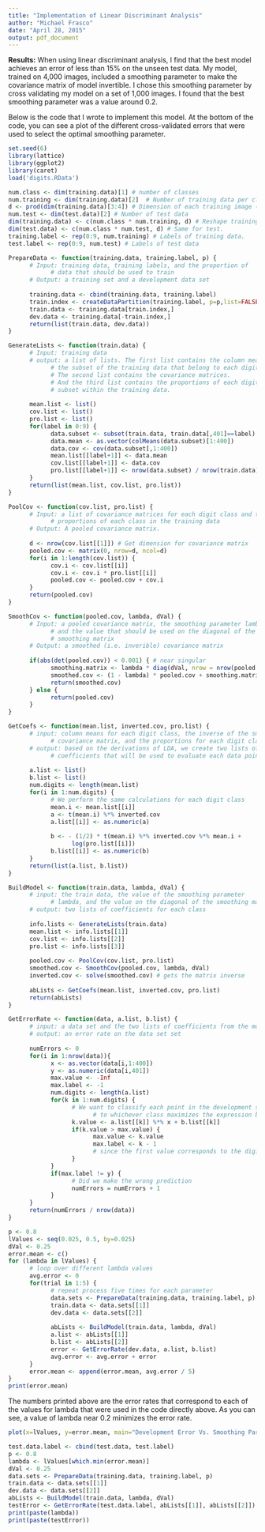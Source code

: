```yaml
---
title: "Implementation of Linear Discriminant Analysis"
author: "Michael Frasco"
date: "April 28, 2015"
output: pdf_document
---
```


**Results:** When using linear discriminant analysis, I find that the best model achieves an error of less than 15% on the unseen test data. My model, trained on 4,000 images, included a smoothing parameter to make the covariance matrix of model invertible. I chose this smoothing parameter by cross validating my model on a set of 1,000 images. I found that the best smoothing parameter was a value around 0.2.

Below is the code that I wrote to implement this model. At the bottom of the code, you can see a plot of the different cross-validated errors that were used to select the optimal smoothing parameter.

```r
set.seed(6)
library(lattice)
library(ggplot2)
library(caret)
load('digits.RData')
```

```r
num.class <- dim(training.data)[1] # number of classes
num.training <- dim(training.data)[2]  # Number of training data per class
d <- prod(dim(training.data)[3:4]) # Dimension of each training image (rowsxcolumns)
num.test <- dim(test.data)[2] # Number of test data
dim(training.data) <- c(num.class * num.training, d) # Reshape training data to 2-dim matrix
dim(test.data) <- c(num.class * num.test, d) # Same for test.
training.label <- rep(0:9, num.training) # Labels of training data.
test.label <- rep(0:9, num.test) # Labels of test data
```


```r
PrepareData <- function(training.data, training.label, p) {
      # Input: training data, training labels, and the proportion of
            # data that should be used to train
      # Output: a training set and a development data set
      
      training.data <- cbind(training.data, training.label)
      train.index <- createDataPartition(training.label, p=p,list=FALSE)
      train.data <- training.data[train.index,]
      dev.data <- training.data[-train.index,]
      return(list(train.data, dev.data))
}

GenerateLists <- function(train.data) {
      # Input: training data
      # output: a list of lists. The first list contains the column means for
            # the subset of the training data that belong to each digit class.
            # The second list contains the covariance matrices.
            # And the third list contains the proportions of each digit class
            # subset within the training data.
      
      mean.list <- list()
      cov.list <- list()
      pro.list <- list()
      for(label in 0:9) {
            data.subset <- subset(train.data, train.data[,401]==label)
            data.mean <- as.vector(colMeans(data.subset)[1:400])
            data.cov <- cov(data.subset[,1:400])
            mean.list[[label+1]] <- data.mean
            cov.list[[label+1]] <- data.cov
            pro.list[[label+1]] <- nrow(data.subset) / nrow(train.data)
      }
      return(list(mean.list, cov.list, pro.list))
}

PoolCov <- function(cov.list, pro.list) {
      # Input: a list of covariance matrices for each digit class and the
            # proportions of each class in the training data
      # Output: A pooled covariance matrix.
      
      d <- nrow(cov.list[[1]]) # Get dimension for covariance matrix
      pooled.cov <- matrix(0, nrow=d, ncol=d)
      for(i in 1:length(cov.list)) {
            cov.i <- cov.list[[i]]
            cov.i <- cov.i * pro.list[[i]]
            pooled.cov <- pooled.cov + cov.i
      }
      return(pooled.cov)
}

SmoothCov <- function(pooled.cov, lambda, dVal) {
      # Input: a pooled covariance matrix, the smoothing parameter lambda,
            # and the value that should be used on the diagonal of the
            # smoothing matrix
      # Output: a smoothed (i.e. inverible) covariance matrix
      
      if(abs(det(pooled.cov)) < 0.001) { # near singular
            smoothing.matrix <- lambda * diag(dVal, nrow = nrow(pooled.cov))
            smoothed.cov <- (1 - lambda) * pooled.cov + smoothing.matrix
            return(smoothed.cov)
      } else {
            return(pooled.cov)
      }
}

GetCoefs <- function(mean.list, inverted.cov, pro.list) {
      # input: column means for each digit class, the inverse of the smoothed
            # covariance matrix, and the proportions for each digit class
      # output: based on the derivations of LDA, we create two lists of
            # coefficients that will be used to evaluate each data point
      
      a.list <- list()
      b.list <- list()
      num.digits <- length(mean.list)
      for(i in 1:num.digits) {
            # We perform the same calculations for each digit class
            mean.i <- mean.list[[i]]
            a <- t(mean.i) %*% inverted.cov
            a.list[[i]] <- as.numeric(a)
            
            b <- - (1/2) * t(mean.i) %*% inverted.cov %*% mean.i +
                  log(pro.list[[i]])
            b.list[[i]] <- as.numeric(b)
      }
      return(list(a.list, b.list))
}

BuildModel <- function(train.data, lambda, dVal) {
      # input: the train data, the value of the smoothing parameter
            # lambda, and the value on the diagonal of the smoothing matrix
      # output: two lists of coefficients for each class
      
      info.lists <- GenerateLists(train.data)
      mean.list <- info.lists[[1]]
      cov.list <- info.lists[[2]]
      pro.list <- info.lists[[3]]
      
      pooled.cov <- PoolCov(cov.list, pro.list)
      smoothed.cov <- SmoothCov(pooled.cov, lambda, dVal)
      inverted.cov <- solve(smoothed.cov) # gets the matrix inverse
      
      abLists <- GetCoefs(mean.list, inverted.cov, pro.list)
      return(abLists)
}

GetErrorRate <- function(data, a.list, b.list) {
      # input: a data set and the two lists of coefficients from the model
      # output: an error rate on the data set set
      
      numErrors <- 0
      for(i in 1:nrow(data)){
            x <- as.vector(data[i,1:400])
            y <- as.numeric(data[i,401])
            max.value <- -Inf
            max.label <- -1
            num.digits <- length(a.list)
            for(k in 1:num.digits) {
                  # We want to classify each point in the development set
                        # to whichever class maximizes the expression below
                  k.value <- a.list[[k]] %*% x + b.list[[k]]
                  if(k.value > max.value) {
                        max.value <- k.value
                        max.label <- k - 1
                        # since the first value corresponds to the digit "0"
                  }
            }
            if(max.label != y) {
                  # Did we make the wrong prediction
                  numErrors = numErrors + 1
            }
      }
      return(numErrors / nrow(data))
}
```

```r
p <- 0.8
lValues <- seq(0.025, 0.5, by=0.025)
dVal <- 0.25
error.mean <- c()
for (lambda in lValues) {
      # loop over different lambda values
      avg.error <- 0
      for(trial in 1:5) {
            # repeat process five times for each parameter
            data.sets <- PrepareData(training.data, training.label, p)
            train.data <- data.sets[[1]]
            dev.data <- data.sets[[2]]
            
            abLists <- BuildModel(train.data, lambda, dVal)
            a.list <- abLists[[1]]
            b.list <- abLists[[2]]
            error <- GetErrorRate(dev.data, a.list, b.list)
            avg.error <- avg.error + error
      }
      error.mean <- append(error.mean, avg.error / 5)
}
print(error.mean)
```

The numbers printed above are the error rates that correspond to each of the values for lambda that were used in the code directly above. As you can see, a value of lambda near 0.2 minimizes the error rate.


```r
plot(x=lValues, y=error.mean, main="Development Error Vs. Smoothing Parameter", xlab="Lambda", ylab="Error Rate", pch = 20)
```

```r
test.data.label <- cbind(test.data, test.label)
p <- 0.8
lambda <- lValues[which.min(error.mean)]
dVal <- 0.25
data.sets <- PrepareData(training.data, training.label, p)
train.data <- data.sets[[1]]
dev.data <- data.sets[[2]]
abLists <- BuildModel(train.data, lambda, dVal)
testError <- GetErrorRate(test.data.label, abLists[[1]], abLists[[2]])
print(paste(lambda))
print(paste(testError))
```
